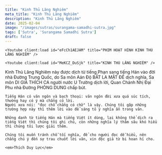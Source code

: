 ```yaml
---
title: "Kinh Thủ Lăng Nghiêm"
meta_title: "Kinh Thủ Lăng Nghiêm"
description: "Kinh Thủ Lăng Nghiêm"
date: 2025-02-04
image: "/images/sutras/surangama-samadhi-sutra.jpg"
tags: ['Sutra', 'Surangama Samadhi Sutra']
draft: false
---
```


<div className="grid xl:grid-cols-8 lg:grid-cols-8 md:grid-cols-2 sm:grid-cols-2 xs:grid-cols-1 gap-8 bg-body dark:bg-darkmode-body">

  <div className="lg:col-span-5 md:col-span-1">

    <Youtube client:load id="eFcCh1AEJAM" title="PHIM HOẠT HÌNH KINH THỦ LĂNG NGHIÊM" />

  </div>

  <div className="lg:col-span-3 md:col-span-1">

  </div>

</div>

<div className="grid xl:grid-cols-8 lg:grid-cols-8 md:grid-cols-2 sm:grid-cols-2 xs:grid-cols-1 gap-8 bg-body dark:bg-darkmode-body">

  <div className="lg:col-span-5 md:col-span-1">

    <Youtube client:load id="MeKCZ_DuSjk" title="KINH THỦ LĂNG NGHIÊM" />

  </div>

  <div className="lg:col-span-3 md:col-span-1">
    Kinh Thủ Lăng Nghiêm này được dịch từ tiếng Phạn sang tiếng Hán vào đời nhà Đường Trung Quốc, do Sa môn Aán Độ BẤT LA MẬT ĐẾ dịch nghĩa, Sa môn DI GIÀ THÍCH CA người nước U Trường dịch lời, Quan Chánh Nhị Đại Phu nhà Đường PHÒNG DUNG chấp bút.

    Tiếng Hán có văn ngôn và bạch thoại: văn ngôn đời xưa quá súc tích, thường hay có ý mà chẳng có lời.
    Người xưa nói: "đọc chỗ chẳng có chữ" là vậy. Chúng tôi gặp những trường hợp này thì thêm lời vào để sáng tỏ ý nghĩa ẩn trong văn.

    Những danh từ tiếng Hán mà tiếng Việt ít dùng, lại không thể dịch ra tiếng Việt thì chúng tôi ghi chú, còn những nghĩa lý thâm sâu khó hiểu thì chúng tôi lược giải thêm.

    Chúng tôi muốn tránh chỗ tối nghĩa, để cho người đọc dễ hiểu, nên chẳng chú ý đến sự trau chuốt lời văn, xin độc giả từ bi hoan hỉ cho.

    <em>Thích Duy Lực</em>

  </div>

</div>
